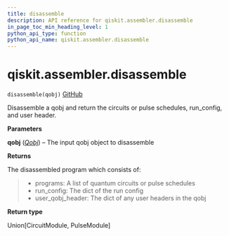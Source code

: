 ```yaml
---
title: disassemble
description: API reference for qiskit.assembler.disassemble
in_page_toc_min_heading_level: 1
python_api_type: function
python_api_name: qiskit.assembler.disassemble
---
```


# qiskit.assembler.disassemble

<span id="qiskit.assembler.disassemble" />

`disassemble(qobj)` [GitHub](https://github.com/qiskit/qiskit/tree/stable/0.18/qiskit/assembler/disassemble.py "view source code")

Disassemble a qobj and return the circuits or pulse schedules, run\_config, and user header.

**Parameters**

**qobj** ([*Qobj*](qiskit.qobj.Qobj "qiskit.qobj.Qobj")) – The input qobj object to disassemble

**Returns**

The disassembled program which consists of:

> *   programs: A list of quantum circuits or pulse schedules
> *   run\_config: The dict of the run config
> *   user\_qobj\_header: The dict of any user headers in the qobj

**Return type**

Union\[CircuitModule, PulseModule]

